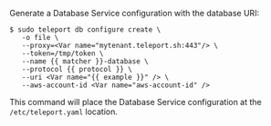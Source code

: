 Generate a Database Service configuration with the database URI:

```code
$ sudo teleport db configure create \
   -o file \
   --proxy=<Var name="mytenant.teleport.sh:443"/> \
   --token=/tmp/token \
   --name {{ matcher }}-database \
   --protocol {{ protocol }} \
   --uri <Var name="{{ example }}" /> \
   --aws-account-id <Var name="aws-account-id" />
```

This command will place the Database Service configuration at the
`/etc/teleport.yaml` location.
